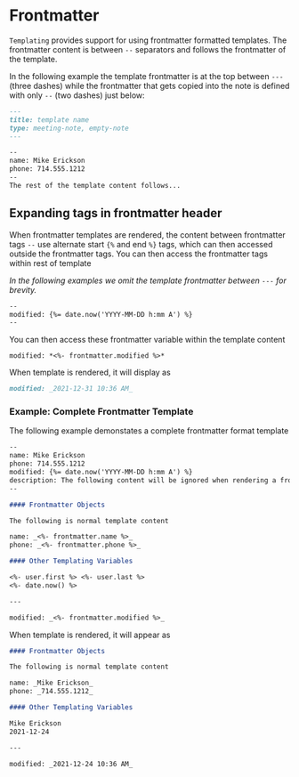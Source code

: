 # Frontmatter

`Templating` provides support for using frontmatter formatted templates. The frontmatter content is between `--` separators and follows the frontmatter of the template.

In the following example the template frontmatter is at the top between `---` (three dashes) while the frontmatter that gets copied into the note is defined with only `--` (two dashes) just below:

```markdown
---
title: template name
type: meeting-note, empty-note
---

--
name: Mike Erickson
phone: 714.555.1212
--
The rest of the template content follows...
```

## Expanding tags in frontmatter header

When frontmatter templates are rendered, the content between frontmatter tags `--` use alternate start `{%` and end `%}` tags, which can then accessed outside the frontmatter tags. You can then access the frontmatter tags within rest of template

_In the following examples we omit the template frontmatter between `---` for brevity._

```markdown
--
modified: {%= date.now('YYYY-MM-DD h:mm A') %}
--
```

You can then access these frontmatter variable within the template content

```
modified: *<%- frontmatter.modified %>*
```

When template is rendered, it will display as

```markdown
modified: _2021-12-31 10:36 AM_
```

### Example: Complete Frontmatter Template

The following example demonstates a complete frontmatter format template

```markdown
--
name: Mike Erickson
phone: 714.555.1212
modified: {%= date.now('YYYY-MM-DD h:mm A') %}
description: The following content will be ignored when rendering a frontmatter template and cannot contain any carriage returns (this note is auto wrapped)
--

#### Frontmatter Objects

The following is normal template content

name: _<%- frontmatter.name %>_
phone: _<%- frontmatter.phone %>_

#### Other Templating Variables

<%- user.first %> <%- user.last %>
<%- date.now() %>

---

modified: _<%- frontmatter.modified %>_
```

When template is rendered, it will appear as

```markdown
#### Frontmatter Objects

The following is normal template content

name: _Mike Erickson_
phone: _714.555.1212_

#### Other Templating Variables

Mike Erickson
2021-12-24

---

modified: _2021-12-24 10:36 AM_
```

